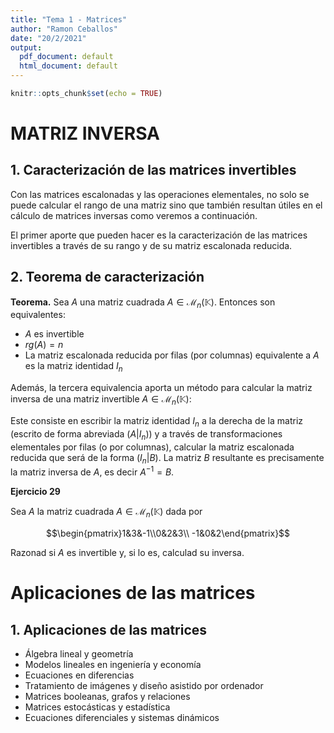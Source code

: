 ```yaml
---
title: "Tema 1 - Matrices"
author: "Ramon Ceballos"
date: "20/2/2021"
output:
  pdf_document: default
  html_document: default
---
```


```r
knitr::opts_chunk$set(echo = TRUE)
```

# MATRIZ INVERSA

## 1. Caracterización de las matrices invertibles

Con las matrices escalonadas y las operaciones elementales, no solo se puede calcular el rango de una matriz sino que también resultan útiles en el cálculo de matrices inversas como veremos a continuación. 

El primer aporte que pueden hacer es la caracterización de las matrices invertibles a través de su rango y de su matriz escalonada reducida.

## 2. Teorema de caracterización

<l class="prop">
**Teorema.**
</l> Sea $A$ una matriz cuadrada $A\in\mathcal{M}_n(\mathbb{K})$. Entonces son equivalentes:

- $A$ es invertible
- $rg(A)=n$
- La matriz escalonada reducida por filas (por columnas) equivalente a $A$ es la matriz identidad $I_n$


Además, la tercera equivalencia aporta un método para calcular la matriz inversa de una matriz invertible $A\in\mathcal{M}_n(\mathbb{K})$: 

Este consiste en escribir la matriz identidad $I_n$ a la derecha de la matriz (escrito de forma abreviada $(A|I_n)$) y a través de transformaciones elementales por filas (o por columnas), calcular la matriz escalonada reducida que será de la forma $(I_n|B)$. La matriz $B$ resultante es precisamente la matriz inversa de $A$, es decir $A^{-1}=B$.


**Ejercicio 29**

Sea $A$ la matriz cuadrada $A\in\mathcal{M}_n(\mathbb{K})$ dada por 

$$\begin{pmatrix}1&3&-1\\0&2&3\\ -1&0&2\end{pmatrix}$$

Razonad si $A$ es invertible y, si lo es, calculad su inversa.

# Aplicaciones de las matrices

## 1. Aplicaciones de las matrices

- Álgebra lineal y geometría
- Modelos lineales en ingeniería y economía
- Ecuaciones en diferencias
- Tratamiento de imágenes y diseño asistido por ordenador
- Matrices booleanas, grafos y relaciones
- Matrices estocásticas y estadística
- Ecuaciones diferenciales y sistemas dinámicos

